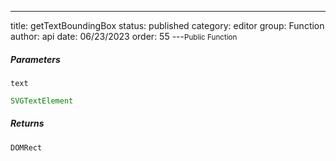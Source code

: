 ---
title: getTextBoundingBox
status: published
category: editor
group: Function
author: api
date: 06/23/2023
order: 55
---<Small>Public Function</Small>




##### Parameters


<ParametersTable>

<ParametersTableRow>
<ParametersTableName>

`text`

</ParametersTableName>
<ParametersTableDescription>

```ts
SVGTextElement
```



</ParametersTableDescription>
</ParametersTableRow>
</ParametersTable>

##### Returns


```ts
DOMRect
```


